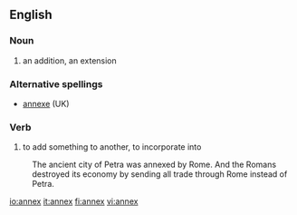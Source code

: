==English==
===Noun===
#an addition, an extension

===Alternative spellings===
*[[annexe]] (UK)

===Verb===
#to add something to another, to incorporate into
:The ancient city of Petra was annexed by Rome. And the Romans destroyed its economy by sending all trade through Rome instead of Petra.

[[io:annex]]
[[it:annex]]
[[fi:annex]]
[[vi:annex]]